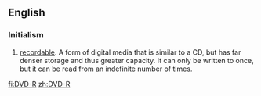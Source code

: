{{also|DVD+R}}
==English==

===Initialism===
{{rfc-header|Initialism}}
{{head|en|initialism}}

# {{w|Digital Versatile Disc}} [[recordable]]. A form of digital media that is similar to a CD, but has far denser storage and thus greater capacity. It can only be written to once, but it can be read from an indefinite number of times.

[[fi:DVD-R]]
[[zh:DVD-R]]
